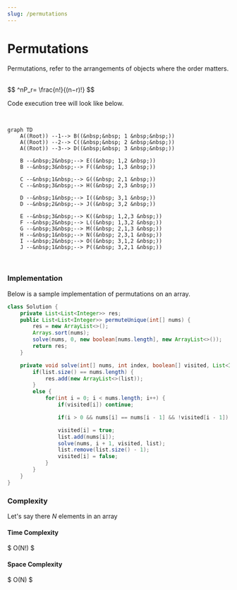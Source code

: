 ```yaml
---
slug: /permutations
---
```




# Permutations
Permutations, refer to the arrangements of objects where the order matters.

<br />
$$
^nP_r= \frac{n!}{(n−r)!}
$$

<br />


Code execution tree will look like below.

<br />
<div style={{textAlign:"center"}}>

```mermaid
graph TD
    A((Root)) --1--> B((&nbsp;&nbsp; 1 &nbsp;&nbsp;))
    A((Root)) --2--> C((&nbsp;&nbsp; 2 &nbsp;&nbsp;))
    A((Root)) --3--> D((&nbsp;&nbsp; 3 &nbsp;&nbsp;))
    
    B --&nbsp;2&nbsp;--> E((&nbsp; 1,2 &nbsp;))
    B --&nbsp;3&nbsp;--> F((&nbsp; 1,3 &nbsp;))
    
    C --&nbsp;1&nbsp;--> G((&nbsp; 2,1 &nbsp;))
    C --&nbsp;3&nbsp;--> H((&nbsp; 2,3 &nbsp;))
    
    D --&nbsp;1&nbsp;--> I((&nbsp; 3,1 &nbsp;))
    D --&nbsp;2&nbsp;--> J((&nbsp; 3,2 &nbsp;))
    
    E --&nbsp;3&nbsp;--> K((&nbsp; 1,2,3 &nbsp;))
    F --&nbsp;2&nbsp;--> L((&nbsp; 1,3,2 &nbsp;))
    G --&nbsp;3&nbsp;--> M((&nbsp; 2,1,3 &nbsp;))
    H --&nbsp;1&nbsp;--> N((&nbsp; 2,3,1 &nbsp;))
    I --&nbsp;2&nbsp;--> O((&nbsp; 3,1,2 &nbsp;))
    J --&nbsp;1&nbsp;--> P((&nbsp; 3,2,1 &nbsp;))
```

</div>
<br />


### Implementation

Below is a sample implementation of permutations on an array.

<Tabs>
  <TabItem value="Java" label="Java" default>

```java
class Solution {
    private List<List<Integer>> res;
    public List<List<Integer>> permuteUnique(int[] nums) {
        res = new ArrayList<>();
        Arrays.sort(nums);
        solve(nums, 0, new boolean[nums.length], new ArrayList<>());
        return res;
    }

    private void solve(int[] nums, int index, boolean[] visited, List<Integer> list) {
        if(list.size() == nums.length) {
            res.add(new ArrayList<>(list));
        }
        else {
            for(int i = 0; i < nums.length; i++) {
                if(visited[i]) continue;

                if(i > 0 && nums[i] == nums[i - 1] && !visited[i - 1]) continue;

                visited[i] = true;
                list.add(nums[i]);
                solve(nums, i + 1, visited, list);
                list.remove(list.size() - 1);
                visited[i] = false;
            }
        }
    }
}
```
</TabItem>
</Tabs>

### Complexity

Let's say there $N$ elements in an array

#### Time Complexity
$
O(N!)
$

#### Space Complexity
$
O(N)
$
<br />